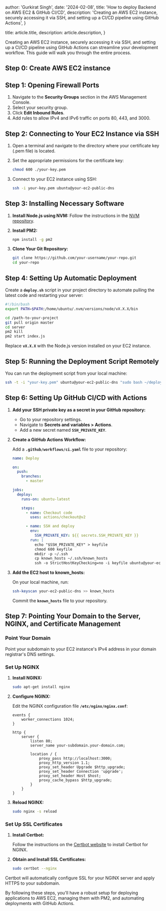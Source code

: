 
  author: 'Gurkirat Singh',
  date: '2024-02-08',
  title: 'How to deploy Backend on AWS EC2 & GitHub CI/CD',
  description:
    'Creating an AWS EC2 instance, securely accessing it via SSH, and setting up a CI/CD pipeline using GitHub Actions',
}

  title: article.title,
  description: article.description,
}


Creating an AWS EC2 instance, securely accessing it via SSH, and setting up a CI/CD pipeline using GitHub Actions can streamline your development workflow. This guide will walk you through the entire process.

## **Step 0: Create AWS EC2 instance**

## **Step 1: Opening Firewall Ports**

1. Navigate to the **Security Groups** section in the AWS Management Console.
2. Select your security group.
3. Click **Edit Inbound Rules**.
4. Add rules to allow IPv4 and IPv6 traffic on ports 80, 443, and 3000.

## **Step 2: Connecting to Your EC2 Instance via SSH**

1. Open a terminal and navigate to the directory where your certificate key (.pem file) is located.
2. Set the appropriate permissions for the certificate key:

   ```bash
   chmod 600 ./your-key.pem
   ```

3. Connect to your EC2 instance using SSH:

   ```bash
   ssh -i your-key.pem ubuntu@your-ec2-public-dns
   ```

## **Step 3: Installing Necessary Software**

1. **Install Node.js using NVM:**
   Follow the instructions in the [NVM repository](https://github.com/nvm-sh/nvm#installing-and-updating).
2. **Install PM2:**

   ```bash
   npm install -g pm2
   ```

3. **Clone Your Git Repository:**

   ```bash
   git clone https://github.com/your-username/your-repo.git
   cd your-repo
   ```

## **Step 4: Setting Up Automatic Deployment**

Create a **`deploy.sh`** script in your project directory to automate pulling the latest code and restarting your server:

```bash
#!/bin/bash
export PATH=$PATH:/home/ubuntu/.nvm/versions/node/vX.X.X/bin

cd /path-to-your-project
git pull origin master
cd server
pm2 kill
pm2 start index.js
```

Replace **`vX.X.X`** with the Node.js version installed on your EC2 instance.

## **Step 5: Running the Deployment Script Remotely**

You can run the deployment script from your local machine:

```bash
ssh -t -i "your-key.pem" ubuntu@your-ec2-public-dns "sudo bash ~/deploy.sh"
```

## **Step 6: Setting Up GitHub CI/CD with Actions**

1. **Add your SSH private key as a secret in your GitHub repository:**
   - Go to your repository settings.
   - Navigate to **Secrets and variables > Actions**.
   - Add a new secret named **`SSH_PRIVATE_KEY`**.
2. **Create a GitHub Actions Workflow:**

   Add a **`.github/workflows/ci.yaml`** file to your repository:

   ```yaml
   name: Deploy

   on:
     push:
       branches:
         - master

   jobs:
     deploy:
       runs-on: ubuntu-latest

       steps:
         - name: Checkout code
           uses: actions/checkout@v2

         - name: SSH and deploy
           env:
             SSH_PRIVATE_KEY: ${{ secrets.SSH_PRIVATE_KEY }}
           run: |
             echo "$SSH_PRIVATE_KEY" > keyfile
             chmod 600 keyfile
             mkdir -p ~/.ssh
             cp known_hosts ~/.ssh/known_hosts
             ssh -o StrictHostKeyChecking=no -i keyfile ubuntu@your-ec2-public-dns "sudo bash ~/deploy.sh"
   ```

3. **Add the EC2 host to known_hosts:**

   On your local machine, run:

   ```bash
   ssh-keyscan your-ec2-public-dns >> known_hosts
   ```

   Commit the **`known_hosts`** file to your repository.

## **Step 7: Pointing Your Domain to the Server, NGINX, and Certificate Management**

### **Point Your Domain**

Point your subdomain to your EC2 instance's IPv4 address in your domain registrar's DNS settings.

### **Set Up NGINX**

1. **Install NGINX:**

   ```bash
   sudo apt-get install nginx
   ```

2. **Configure NGINX:**

   Edit the NGINX configuration file **`/etc/nginx/nginx.conf`**:

   ```
   events {
       worker_connections 1024;
   }

   http {
       server {
           listen 80;
           server_name your-subdomain.your-domain.com;

           location / {
               proxy_pass http://localhost:3000;
               proxy_http_version 1.1;
               proxy_set_header Upgrade $http_upgrade;
               proxy_set_header Connection 'upgrade';
               proxy_set_header Host $host;
               proxy_cache_bypass $http_upgrade;
           }
       }
   }
   ```

3. **Reload NGINX:**

   ```bash
   sudo nginx -s reload
   ```

### **Set Up SSL Certificates**

1. **Install Certbot:**

   Follow the instructions on the [Certbot website](https://certbot.eff.org/instructions?ws=nginx&os=ubuntufocal) to install Certbot for NGINX.

2. **Obtain and Install SSL Certificates:**

   ```bash
   sudo certbot --nginx
   ```

Certbot will automatically configure SSL for your NGINX server and apply HTTPS to your subdomain.

By following these steps, you'll have a robust setup for deploying applications to AWS EC2, managing them with PM2, and automating deployments with GitHub Actions.
